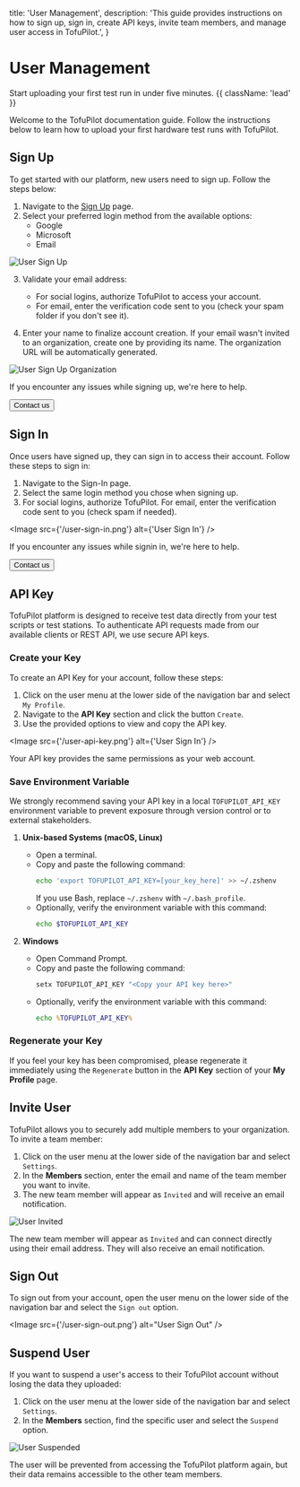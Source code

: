   title: 'User Management',
  description:
    'This guide provides instructions on how to sign up, sign in, create API keys, invite team members, and manage user access in TofuPilot.',
}

# User Management

Start uploading your first test run in under five minutes. {{ className: 'lead' }}

Welcome to the TofuPilot documentation guide. Follow the instructions below to learn how to upload your first hardware test runs with TofuPilot.

## Sign Up

To get started with our platform, new users need to sign up. Follow the steps below:

1. Navigate to the [Sign Up](https://www.tofupilot.com/auth/signup) page.
2. Select your preferred login method from the available options:
   - Google
   - Microsoft
   - Email

<Image src="/user-sign-up.png" alt="User Sign Up" />

3. Validate your email address:

   - For social logins, authorize TofuPilot to access your account.
   - For email, enter the verification code sent to you (check your spam folder if you don't see it).

4. Enter your name to finalize account creation. If your email wasn't invited to an organization, create one by providing its name. The organization URL will be automatically generated.

<Image src="/user-sign-up-org.png" alt="User Sign Up Organization" />

If you encounter any issues while signing up, we're here to help.

<div className="not-prose">
  <Button href="/support/contact" variant="text" arrow="right">
    Contact us
  </Button>
</div>

## Sign In

Once users have signed up, they can sign in to access their account. Follow these steps to sign in:

1. Navigate to the Sign-In page.
2. Select the same login method you chose when signing up.
3. For social logins, authorize TofuPilot. For email, enter the verification code sent to you (check spam if needed).

<Image src={'/user-sign-in.png'} alt={'User Sign In'} />

If you encounter any issues while signin in, we're here to help.

<div className="not-prose">
  <Button href="/support/contact" variant="text" arrow="right">
    Contact us
  </Button>
</div>

## API Key

TofuPilot platform is designed to receive test data directly from your test scripts or test stations. To authenticate API requests made from our available clients or REST API, we use secure API keys.

### Create your Key

To create an API Key for your account, follow these steps:

1. Click on the user menu at the lower side of the navigation bar and select `My Profile`.
2. Navigate to the **API Key** section and click the button `Create`.
3. Use the provided options to view and copy the API key.

<Image src={'/user-api-key.png'} alt={'User Sign In'} />

<Note>Your API key provides the same permissions as your web account.</Note>

### Save Environment Variable

We strongly recommend saving your API key in a local `TOFUPILOT_API_KEY` environment variable to prevent exposure through version control or to external stakeholders.

1. **Unix-based Systems (macOS, Linux)**

   - Open a terminal.
   - Copy and paste the following command:
     ```bash
     echo 'export TOFUPILOT_API_KEY=[your_key_here]' >> ~/.zshenv
     ```
     <Note>If you use Bash, replace `~/.zshenv` with `~/.bash_profile`.</Note>
   - Optionally, verify the environment variable with this command:
     ```bash
     echo $TOFUPILOT_API_KEY
     ```

2. **Windows**
   - Open Command Prompt.
   - Copy and paste the following command:
     ```cmd
     setx TOFUPILOT_API_KEY "<Copy your API key here>"
     ```
   - Optionally, verify the environment variable with this command:
     ```cmd
     echo %TOFUPILOT_API_KEY%
     ```

### Regenerate your Key

If you feel your key has been compromised, please regenerate it immediately using the `Regenerate` button in the **API Key** section of your **My Profile** page.

## Invite User

TofuPilot allows you to securely add multiple members to your organization. To invite a team member:

1. Click on the user menu at the lower side of the navigation bar and select `Settings`.
2. In the **Members** section, enter the email and name of the team member you want to invite.
3. The new team member will appear as `Invited` and will receive an email notification.

<Image src="/user-invite.png" alt="User Invited" />

The new team member will appear as `Invited` and can connect directly using their email address. They will also receive an email notification.

## Sign Out

To sign out from your account, open the user menu on the lower side of the navigation bar and select the `Sign out` option.

<Image src={'/user-sign-out.png'} alt="User Sign Out" />

## Suspend User

If you want to suspend a user's access to their TofuPilot account without losing the data they uploaded:

1. Click on the user menu at the lower side of the navigation bar and select `Settings`.
2. In the **Members** section, find the specific user and select the `Suspend` option.

<Image src="/user-suspend.png" alt="User Suspended" />

The user will be prevented from accessing the TofuPilot platform again, but their data remains accessible to the other team members.
